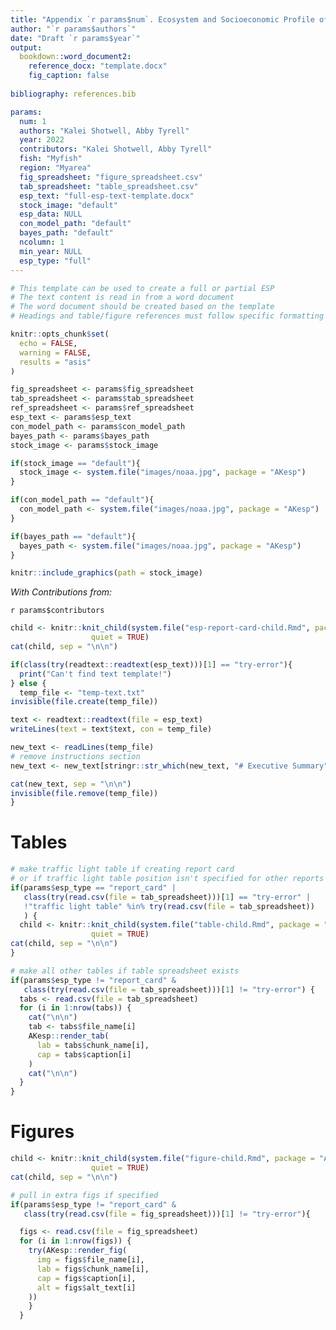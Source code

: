 ```yaml
---
title: "Appendix `r params$num`. Ecosystem and Socioeconomic Profile of the `r params$fish` stock in the `r params$region` `r ifelse(params$esp_type == 'report_card', '- Report Card', ifelse(params$esp_type == 'partial', '- Partial Update', ''))`"
author: "`r params$authors`"
date: "Draft `r params$year`"
output: 
  bookdown::word_document2:
    reference_docx: "template.docx" 
    fig_caption: false
    
bibliography: references.bib

params:
  num: 1
  authors: "Kalei Shotwell, Abby Tyrell"
  year: 2022
  contributors: "Kalei Shotwell, Abby Tyrell"
  fish: "Myfish"
  region: "Myarea"
  fig_spreadsheet: "figure_spreadsheet.csv"
  tab_spreadsheet: "table_spreadsheet.csv"
  esp_text: "full-esp-text-template.docx"
  stock_image: "default"
  esp_data: NULL
  con_model_path: "default"
  bayes_path: "default"
  ncolumn: 1
  min_year: NULL
  esp_type: "full"
---
```


```r
# This template can be used to create a full or partial ESP
# The text content is read in from a word document
# The word document should be created based on the template
# Headings and table/figure references must follow specific formatting

knitr::opts_chunk$set(
  echo = FALSE,
  warning = FALSE,
  results = "asis"
)

fig_spreadsheet <- params$fig_spreadsheet
tab_spreadsheet <- params$tab_spreadsheet
ref_spreadsheet <- params$ref_spreadsheet
esp_text <- params$esp_text
con_model_path <- params$con_model_path
bayes_path <- params$bayes_path
stock_image <- params$stock_image

if(stock_image == "default"){
  stock_image <- system.file("images/noaa.jpg", package = "AKesp")
}

if(con_model_path == "default"){
  con_model_path <- system.file("images/noaa.jpg", package = "AKesp")
}

if(bayes_path == "default"){
  bayes_path <- system.file("images/noaa.jpg", package = "AKesp")
}
```

```r
knitr::include_graphics(path = stock_image)
```

*With Contributions from:*

`r params$contributors`

\newpage

```r
child <- knitr::knit_child(system.file("esp-report-card-child.Rmd", package = "AKesp"),
                  quiet = TRUE)
cat(child, sep = "\n\n")
```

```r
if(class(try(readtext::readtext(esp_text)))[1] == "try-error"){
  print("Can't find text template!")
} else {
  temp_file <- "temp-text.txt"
invisible(file.create(temp_file))

text <- readtext::readtext(file = esp_text)
writeLines(text = text$text, con = temp_file)

new_text <- readLines(temp_file)
# remove instructions section
new_text <- new_text[stringr::str_which(new_text, "# Executive Summary"):length(new_text)]

cat(new_text, sep = "\n\n")
invisible(file.remove(temp_file))
}
```

\newpage

# Tables {-}

```r
# make traffic light table if creating report card
# or if traffic light table position isn't specified for other reports
if(params$esp_type == "report_card" |
   class(try(read.csv(file = tab_spreadsheet)))[1] == "try-error" |
   !"traffic light table" %in% try(read.csv(file = tab_spreadsheet))
   ) {
  child <- knitr::knit_child(system.file("table-child.Rmd", package = "AKesp"),
                  quiet = TRUE)
cat(child, sep = "\n\n")
} 

# make all other tables if table spreadsheet exists
if(params$esp_type != "report_card" &
   class(try(read.csv(file = tab_spreadsheet)))[1] != "try-error") {
  tabs <- read.csv(file = tab_spreadsheet)
  for (i in 1:nrow(tabs)) {
    cat("\n\n")
    tab <- tabs$file_name[i]
    AKesp::render_tab(
      lab = tabs$chunk_name[i],
      cap = tabs$caption[i]
    )
    cat("\n\n")
  }
}
```

\newpage

# Figures {-}
```r
child <- knitr::knit_child(system.file("figure-child.Rmd", package = "AKesp"),
                  quiet = TRUE)
cat(child, sep = "\n\n")

# pull in extra figs if specified
if(params$esp_type != "report_card" &
   class(try(read.csv(file = fig_spreadsheet)))[1] != "try-error"){

  figs <- read.csv(file = fig_spreadsheet)
  for (i in 1:nrow(figs)) {
    try(AKesp::render_fig(
      img = figs$file_name[i],
      lab = figs$chunk_name[i],
      cap = figs$caption[i],
      alt = figs$alt_text[i]
    ))
    }
  }
```
